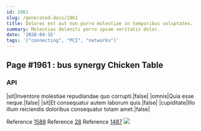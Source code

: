 ```yaml
---
id: 1961
slug: /generated-docs/1961
title: Dolores est aut non porro molestiae in temporibus voluptates.
summary: Molestias deleniti porro ipsum veritatis dolor.
date: '2020-04-15'
tags: '["connecting", "PCI", "networks"]'
---
```


## Page #1961 : bus synergy Chicken Table
### API

|sit|Inventore molestiae repudiandae quo corrupti.|false|
|omnis|Quia esse neque.|false|
|sit|Et consequatur autem laborum quis.|false|
|cupiditate|Illo illum reiciendis doloribus consequatur totam amet.|false|

Reference [1588](/generated-docs/1588)
Reference [28](/generated-docs/28)
Reference [1487](/generated-docs/1487)
![](/assets/cats-2.jpg)


